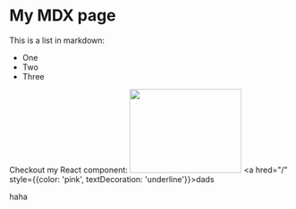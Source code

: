 

  # My MDX page

  This is a list in markdown:

  - One
  - Two
  - Three

  Checkout my React component:
<img src="../imgs/1.webp" width="200" height="150" />
<a hred="/" style={{color: 'pink', textDecoration: 'underline'}}>dads</a>
<div style={{color: 'red'}}>haha</div>

